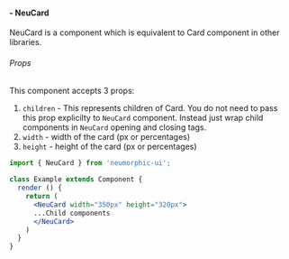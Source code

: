 #### - NeuCard
NeuCard is a component which is equivalent to Card component in other libraries.

###### Props
This component accepts 3 props:

1. `children` - This represents children of Card. You do not need
to pass this prop explicilty to ```NeuCard``` component. Instead just wrap
child components in ```NeuCard``` opening and closing tags.
2. `width` - width of the card (px or percentages)
3. `height` - height of the card (px or percentages)

```jsx
import { NeuCard } from 'neumorphic-ui';

class Example extends Component {
  render () {
    return (
      <NeuCard width="350px" height="320px">
      ...Child components
      </NeuCard>
    )
  }
}
```